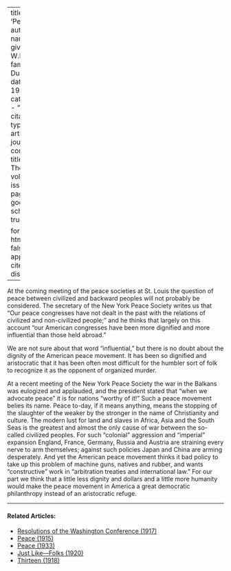 
---
title: 'Peace'
author:
  - name:
      given: W.E.B.
      family: Du Bois
date: May 1913
categories: 
  - ""
citation: 
  type: article-journal
  container-title: The Crisis
  volume: 6
  issue: 1
  page: 26
google-scholar: true

format:
  html:
    toc: false
    appendix-cite-as: display
---



At the coming meeting of the peace societies at St. Louis the question of peace between civilized and backward peoples will not probably be considered. The secretary of the New York Peace Society writes us that "Our peace congresses have not dealt in the past with the relations of civilized and non-civilized people;" and he thinks that largely on this account "our American congresses have been more dignified and more influential than those held abroad."

We are not sure about that word "influential," but there is no doubt about the dignity of the American peace movement. It has been so dignified and aristocratic that it has been often most difficult for the humbler sort of folk to recognize it as the opponent of organized murder.

At a recent meeting of the New York Peace Society the war in the Balkans was eulogized and applauded, and the president stated that "when we advocate peace" it is for nations "worthy of it!" Such a peace movement belies its name. Peace to-day, if it means anything, means the stopping of the slaughter of the weaker by the stronger in the name of Christianity and culture. The modern lust for land and slaves in Africa, Asia and the South Seas is the greatest and almost the only cause of war between the so-called civilized peoples. For such "colonial" aggression and "imperial" expansion England, France, Germany, Russia and Austria are straining every nerve to arm themselves; against such policies Japan and China are arming desperately. And yet the American peace movement thinks it bad policy to take up this problem of machine guns, natives and rubber, and wants "constructive" work in "arbitration treaties and international law." For our part we think that a little less dignity and dollars and a little more humanity would make the peace movement in America a great democratic philanthropy instead of an aristocratic refuge.

<!-- Similar articles start here -->
<div  class="clear-wrap"></div>
<hr>
#### Related Articles:

* [Resolutions of the Washington Conference (1917)](/Volumes/14/02/resolutions.html)
* [Peace (1915)](/Volumes/10/01/peace.html)
* [Peace (1933)](/Volumes/40/12/peace.html)
* [Just Like---Folks (1920)](/Volumes/19/05/just_like_folks.html)
* [Thirteen (1918)](/Volumes/15/03/thirteen.html)

<!-- Similar articles end here -->